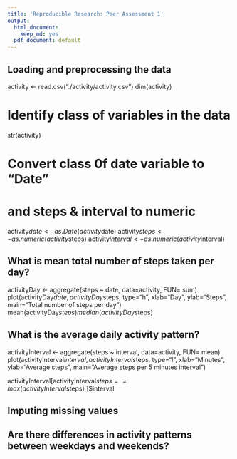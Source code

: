 ```yaml
---
title: 'Reproducible Research: Peer Assessment 1'
output:
  html_document:
    keep_md: yes
  pdf_document: default
---
```



## Loading and preprocessing the data
activity <- read.csv("./activity/activity.csv")
dim(activity)

# Identify class of variables in the data
str(activity)

# Convert class 0f date variable to "Date"
# and steps & interval to numeric
activity$date <- as.Date(activity$date)
activity$steps <- as.numeric(activity$steps)
activity$interval <- as.numeric(activity$interval)

## What is mean total number of steps taken per day?

activityDay <- aggregate(steps ~ date, data=activity, FUN= sum)
plot(activityDay$date, activityDay$steps, type="h", xlab="Day", ylab="Steps", main="Total number of steps per day")
mean(activityDay$steps)
median(activityDay$steps)


## What is the average daily activity pattern?
activityInterval <- aggregate(steps ~ interval, data=activity, FUN= mean)
plot(activityInterval$interval, activityInterval$steps, type="l", xlab="Minutes", ylab="Average steps", main="Average steps per 5 minutes interval")

activityInterval[activityInterval$steps == max(activityInterval$steps),]$interval


## Imputing missing values



## Are there differences in activity patterns between weekdays and weekends?
